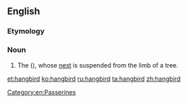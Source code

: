 ==English==
{{rfi}}
===Etymology===
{{compound|hang|bird|lang=en}}
===Noun===
{{en-noun}}

# The {{vern|Baltimore oriole}} ({{taxlink|Icterus galbula|species|noshow=1}}), whose [[nest]] is suspended from the limb of a tree. 

[[Category:en:Passerines]]

[[et:hangbird]]
[[ko:hangbird]]
[[ru:hangbird]]
[[ta:hangbird]]
[[zh:hangbird]]